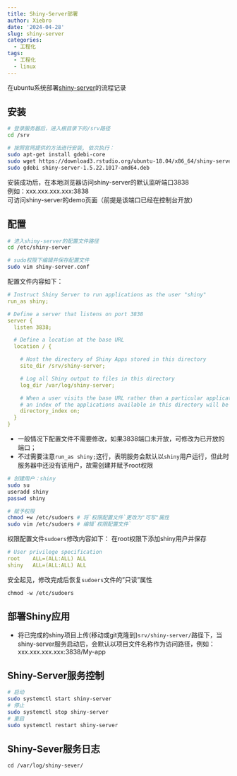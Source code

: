 ```yaml
---
title: Shiny-Server部署
author: Xiebro
date: '2024-04-28'
slug: shiny-server
categories:
  - 工程化
tags:
  - 工程化
  - linux
---
```


在ubuntu系统部署[shiny-server](https://posit.co/download/shiny-server/)的流程记录

## 安装
```bash
# 登录服务器后，进入根目录下的/srv路径
cd /srv

# 按照官网提供的方法进行安装, 依次执行：
sudo apt-get install gdebi-core
sudo wget https://download3.rstudio.org/ubuntu-18.04/x86_64/shiny-server-1.5.22.1017-amd64.deb
sudo gdebi shiny-server-1.5.22.1017-amd64.deb
```
安装成功后，在本地浏览器访问shiny-server的默认监听端口3838  
例如：xxx.xxx.xxx.xxx:3838  
可访问shiny-server的demo页面（前提是该端口已经在控制台开放）

## 配置
```bash
# 进入shiny-server的配置文件路径
cd /etc/shiny-server

# sudo权限下编辑并保存配置文件
sudo vim shiny-server.conf
```
配置文件内容如下：
```yaml
# Instruct Shiny Server to run applications as the user "shiny"
run_as shiny;

# Define a server that listens on port 3838
server {
  listen 3838;

  # Define a location at the base URL
  location / {

    # Host the directory of Shiny Apps stored in this directory
    site_dir /srv/shiny-server;

    # Log all Shiny output to files in this directory
    log_dir /var/log/shiny-server;

    # When a user visits the base URL rather than a particular application,
    # an index of the applications available in this directory will be shown.
    directory_index on;
  }
}
```
- 一般情况下配置文件不需要修改，如果3838端口未开放，可修改为已开放的端口；
- 不过需要注意```run_as shiny;```这行，表明服务会默认以`shiny`用户运行，但此时服务器中还没有该用户，故需创建并赋予root权限
```bash
# 创建用户：shiny
sudo su
useradd shiny 
passwd shiny

# 赋予权限
chmod +w /etc/sudoers # 将`权限配置文件`更改为"可写"属性
sudo vim /etc/sudoers # 编辑`权限配置文件`
```

权限配置文件`sudoers`修改内容如下：
在root权限下添加shiny用户并保存
```yaml
# User privilege specification
root    ALL=(ALL:ALL) ALL
shiny   ALL=(ALL:ALL) ALL
```
安全起见，修改完成后恢复`sudoers`文件的"只读"属性
```base
chmod -w /etc/sudoers
```

## 部署Shiny应用
- 将已完成的shiny项目上传(移动或git克隆到)```srv/shiny-server/```路径下，当shiny-server服务启动后，会默认以项目文件名称作为访问路径，例如：xxx.xxx.xxx.xxx:3838/My-app

## Shiny-Server服务控制
```bash
# 启动
sudo systemctl start shiny-server 
# 停止
sudo systemctl stop shiny-server 
# 重启
sudo systemctl restart shiny-server 
```

## Shiny-Sever服务日志
```
cd /var/log/shiny-sever/
```







